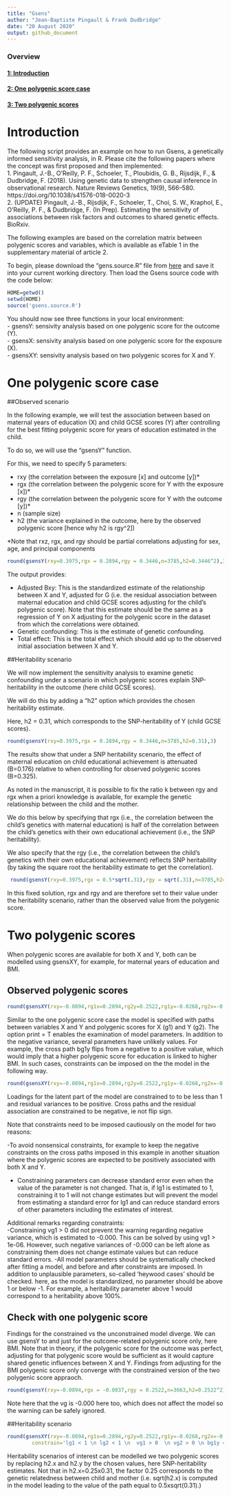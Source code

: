 ```yaml
---
title: "Gsens"
author: "Jean-Baptiste Pingault & Frank Dudbridge"
date: "20 August 2020"
output: github_document
---
```

 

### Overview
#### [1: Introduction](#link1)
#### [2: One polygenic score case](#link2)
#### [3: Two polygenic scores](#link3)

 

# Introduction<a name="link1"></a>
The following script provides an example on how to run Gsens, a genetically informed sensitivity analysis, in R. Please cite the following papers where the concept was first proposed and then implemented:  
1. Pingault, J.-B., O’Reilly, P. F., Schoeler, T., Ploubidis, G. B., Rijsdijk, F., & Dudbridge, F. (2018). Using genetic data to strengthen causal inference in observational research. Nature Reviews Genetics, 19(9), 566–580. https://doi.org/10.1038/s41576-018-0020-3  
2. (UPDATE) Pingault, J.-B., Rijsdijk, F., Schoeler, T., Choi, S. W., Kraphol, E., O’Reilly, P. F., & Dudbridge, F. (In Prep). Estimating the sensitivity of associations between risk factors and outcomes to shared genetic effects. BioRxiv.   

The following examples are based on the correlation matrix between polygenic scores and variables, which is available as eTable 1 in the supplementary material of article 2. 

To begin, please download the "gens.source.R" file from [here](https://github.com/JBPG/Gsens/blob/master/gsens.source.R) and save it into your current working directory. Then load the Gsens source code with the code below:
```r
HOME=getwd()
setwd(HOME)
source('gsens.source.R')
``` 

You should now see three functions in your local environment:    
- gsensY: sensivity analysis based on one polygenic score for the outcome (Y).  
- gsensX: sensivity analysis based on one polygenic score for the exposure (X).  
- gsensXY: sensivity analysis based on two polygenic scores for X and Y.  

# One polygenic score case<a name="link2"></a>

##Observed scenario

In the following example, we will test the association between based on maternal years of education (X) and child GCSE scores (Y) after controlling for the best fitting polygenic score for years of education estimated in the child. 

To do so, we will use the "gsensY" function. 

For this, we need to specify 5 parameters:

- rxy (the correlation between the exposure [x] and outcome [y])*
- rgx (the correlation between the polygenic score for Y with the exposure [x])*
- rgy (the correlation between the polygenic score for Y with the outcome [y])*
- n (sample size)
- h2 (the variance explained in the outcome, here by the observed polygenic score [hence why h2 is rgy^2])    

*Note that rxz, rgx, and rgy should be partial correlations adjusting for sex, age, and principal components


```r
round(gsensY(rxy=0.3975,rgx = 0.2894,rgy = 0.3446,n=3785,h2=0.3446^2),3)
```

The output provides:  

- Adjusted Bxy: This is the standardized estimate of the relationship between X and Y, adjusted for G (i.e. the residual association between maternal education and child GCSE scores adjusting for the child's polygenic score). Note that this estimate should be the same as a regression of Y on X adjusting for the polygenic score in the dataset from which the correlations were obtained.  
- Genetic confounding: This is the estimate of genetic confounding.  
- Total effect: This is the total effect which should add up to the observed initial association between X and Y.  

##Heritability scenario

We will now implement the sensitivity analysis to examine genetic confounding under a scenario in which polygenic scores explain SNP-heritability in the outcome (here child GCSE scores). 

We will do this by adding a "h2" option which provides the chosen heritability estimate. 

Here, h2 = 0.31, which corresponds to the SNP-heritability of Y (child GCSE scores). 

```r
round(gsensY(rxy=0.3975,rgx = 0.2894,rgy = 0.3446,n=3785,h2=0.31),3)
```

The results show that under a SNP heritability scenario, the effect of maternal education on child educational achievement is attenuated (B=0.176) relative to when controlling for observed polygenic scores (B=0.325).

As noted in the manuscript, it is possible to fix the ratio k between rgy and rgx when a priori knowledge is available, for example the genetic relationship between the child and the mother. 

We do this below by specifying that rgx (i.e., the correlation between the child's genetics with maternal education) is half of the correlation between the child's genetics with their own educational achievement (i.e., the SNP heritability). 

We also specify that the rgy (i.e., the correlation between the child's genetics with their own educational achievement) reflects SNP heritability (by taking the square root the heritability estimate to get the correlation).

```r
 round(gsensY(rxy=0.3975,rgx = 0.5*sqrt(.31),rgy = sqrt(.31),n=3785,h2=0.31),3)
```

In this fixed solution, rgx and rgy and are therefore set to their value under the heritability scenario, rather than the observed value from the polygenic score.

# Two polygenic scores <a name="link3"></a>

When polygenic scores are available for both X and Y, both can be modelled using gsensXY, for example,  for maternal years of education and BMI.

## Observed polygenic scores
```r
round(gsensXY(rxy=-0.0894,rg1x=0.2894,rg2y=0.2522,rg1y=-0.0268,rg2x=-0.0837,rg1g2=-0.1847,n=3663,h2.x=0.2894^2,h2.y=0.2522^2,print=T),3)
```
Similar to the one polygenic score  case the model is specified with paths between variables X and Y and polygenic scores for X (g1) and Y (g2). The option print = T enables the examination of model parameters. In addition to the negative variance, several parameters have unlikely values. For example, the cross path bg1y  flips from a negative to a positive value, which would imply that a higher polygenic score for education is linked to higher BMI. In such cases, constraints can be imposed on the the model in the following way.


```r

round(gsensXY(rxy=-0.0894,rg1x=0.2894,rg2y=0.2522,rg1y=-0.0268,rg2x=-0.0837,rg1g2=-0.1847,n=3663,h2.x=0.2894^2,h2.y=0.2522^2,print=T, constrain='lg1 < 1 \n lg2 < 1 \n  vg1 > 0  \n vg2 > 0 \n bg1y < 0 \n bg2x < 0 \n bxy < 0'),3)
```

Loadings for the latent part of the model are constrained to to be less than 1 and residual  variances to be positive. Cross paths and the residual association are constrained to be negative, ie not flip sign.  

Note that constraints need to be imposed cautiously on the model for two reasons:  

-To avoid nonsensical constraints, for example to keep the negative constraints on the cross paths imposed in this example in another situation where the polygenic scores are expected to be positively associated with both X and Y.

- Constraining parameters can decrease standard error even when the value of the parameter is not changed. That is, if lg1 is estimated to 1, constraining it to 1 will not change estimates but will prevent the model from estimating a standard error for lg1 and can reduce standard errors of other parameters including the estimates of interest.

Additional remarks regarding constraints:  
-Constraining vg1 > 0 did not prevent the warning regarding negative variance, which is estimated to -0.000. This can be solved by using vg1 > 1e-06. However, such negative variances of -0.000 can be left alone as constraining them does not change estimate values but can reduce standard errors. 
-All model parameters should be systematically checked after fitting a model, and before and after constraints are imposed. In addition to unplausible parameters, so-called 'heywood cases' should be checked. here, as the model is standardized, no parameter should be above 1 or below -1. For example, a heritability parameter above 1 would correspond to a heritability above 100%.



## Check with one polygenic score
Findings for the constrained vs the unconstrained model diverge. We can use gsensY to and just for the outcome-related polygenic score only, here BMI. Note that in theory, if the polygenic score for the outcome was perfect, adjusting for that polygenic score would be sufficient as it would capture  shared genetic influences between X and Y. Findings from adjusting for the BMI polygenic score only converge with the constrained version of the two polygenic score appraoch.

```r
round(gsensY(rxy=-0.0894,rgx = -0.0837,rgy = 0.2522,n=3663,h2=0.2522^2),3)
```

Note here that the vg is -0.000 here too, which does not affect the model so the warning can be safely ignored.
 
##Heritability scenario


```r
round(gsensXY(rxy=-0.0894,rg1x=0.2894,rg2y=0.2522,rg1y=-0.0268,rg2x=-0.0837,rg1g2=-0.1847,n=3785,h2.x=0.25*0.31,h2.y=0.186,
        constrain='lg1 < 1 \n lg2 < 1 \n  vg1 > 0  \n vg2 > 0 \n bg1y < 0 \n bg2x < 0 \n bxy < 0'),3)
```

Heritability scenarios of interest can be modelled we two polygenic scores by replacing h2.x and h2.y by the chosen values, here SNP-heritability estimates. Not that in h2.x=0.25x0.31, the factor 0.25 corresponds to the genetic relatedness between child and mother (i.e. sqrt(h2.x) is computed in the model leading to the value of the path equal to 0.5xsqrt(0.31).) 


 
 
